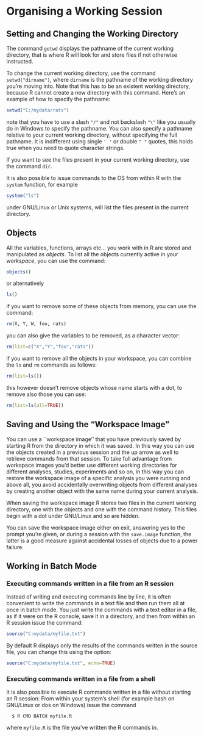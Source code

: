 # Organising a Working Session

## Setting and Changing the Working Directory

The command `getwd` displays the pathname of the current working directory, that is where R will look for and store files if not otherwise instructed.

To change the current working directory, use the command `setwd("dirname")`, where `dirname` is the pathname of the working directory you're moving into. Note that this has to be an existent working directory, because R cannot create a new directory with this command. Here's an example of how to specify the pathname:
```r
setwd("C:/mydata/rats")
```
note that you have to use a slash `"/"` and not backslash  `"\"` like you usually do in Windows to specify the pathname.
You can also specify a pathname relative to your current working directory, without specifying the full pathname. It is indifferent using single `' '` or double `" "` quotes, this holds true when you need to quote character strings.

If you want to see the files present in your current working directory, use the command `dir`.

It is also possible to issue commands to the OS from within R with the `system` function, for example
```r
system("ls")
```
under GNU/Linux or Unix systems, will list the files present in the current directory.

## Objects

All the variables, functions, arrays etc... you work with in R are stored and manipulated as *objects*. To list all the objects currently active in your *workspace*, you can use the command:
```r
objects()
```
or alternatively
```r
ls()
```

if you want to remove some of these objects from memory, you can use the command:
```r
rm(X, Y, W, foo, rats)
```
you can also give the variables to be removed, as a character vector:
```r
rm(list=c("X","Y","foo","rats"))
```
if you want to remove all the objects in your workspace, you can combine the `ls` and `rm` commands as follows:
```r
rm(list=ls())
```
this however doesn't remove objects whose name starts with a dot, to remove also those you can use:
```r
rm(list=ls(all=TRUE))
```

## Saving and Using the "Workspace Image"

You can use a ``workspace image'' that you have previously saved by starting R from the directory in which it was saved. In this way you can use the objects created in a previous session and the up arrow as well to retrieve commands from that session. To take full advantage from workspace images you'd better use different working directories for different analyses, studies, experiments and so on, in this way you can restore the workspace image of a specific analysis you were running and above all, you avoid accidentally overwriting objects from different analyses by creating another object with the same name during your current analysis.

When saving the workspace image R stores two files in the current working directory, one with the objects and one with the command history. This files begin with a dot under GNU/Linux and so are hidden.

You can save the workspace image either on exit, answering yes to the prompt you're given, or during a session with the `save.image` function, the latter is a good measure against accidental losses of objects due to a power failure.

## Working in Batch Mode

### Executing commands written in a file from an R session
 Instead of writing and executing commands line by line, it is often convenient to write the commands in a text file and then run them all at once in batch mode. You just write the commands with a text editor in a file, as if it were on the R console, save it in a directory, and then from within an R session issue the command:
```r
source("C:mydata/myfile.txt")
```
By default R displays only the results of the commands written in the source file, you can change this using the option:
```r
source("C:mydata/myfile.txt", echo=TRUE)
```

### Executing commands written in a file from a shell
It is also possible to execute R commands written in a file without starting an R session: From within your system's shell (for example bash on GNU/Linux or dos on Windows) issue the command
```
  $ R CMD BATCH myfile.R
```
where `myfile.R` is the file you've written the R commands in. 
